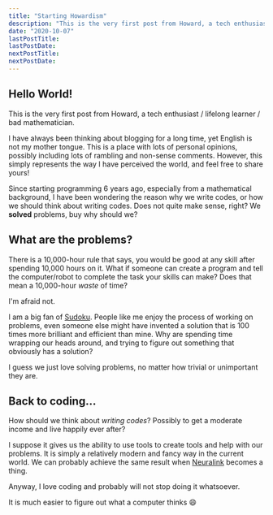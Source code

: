 ```yaml
---
title: "Starting Howardism"
description: "This is the very first post from Howard, a tech enthusiast / lifelong learner / bad mathematician.\n\nI have always been thinking about blogging for a long time, yet English is not my mother tongue. This is a place with lots of personal opinions, possibly including lots of rambling and non-sense comments. However, this simply represents the way I have perceived the world, and feel free to share yours!"
date: "2020-10-07"
lastPostTitle:
lastPostDate:
nextPostTitle:
nextPostDate:
---
```


## Hello World!

This is the very first post from Howard, a tech enthusiast / lifelong learner / bad mathematician.

I have always been thinking about blogging for a long time, yet English is not my mother tongue. This is a place with lots of personal opinions, possibly including lots of rambling and non-sense comments. However, this simply represents the way I have perceived the world, and feel free to share yours!

Since starting programming 6 years ago, especially from a mathematical background, I have been wondering the reason why we write codes, or how we should think about writing codes. Does not quite make sense, right? We **solved** problems, buy why should we?

## What are the problems?

There is a 10,000-hour rule that says, you would be good at any skill after spending 10,000 hours on it. What if someone can create a program and tell the computer/robot to complete the task your skills can make? Does that mean a 10,000-hour _waste_ of time?

I'm afraid not.

I am a big fan of [Sudoku](https://en.wikipedia.org/wiki/Sudoku). People like me enjoy the process of working on problems, even someone else might have invented a solution that is 100 times more brilliant and efficient than mine. Why are spending time wrapping our heads around, and trying to figure out something that obviously has a solution?

I guess we just love solving problems, no matter how trivial or unimportant they are.

## Back to coding...

How should we think about _writing codes_? Possibly to get a moderate income and live happily ever after?

I suppose it gives us the ability to use tools to create tools and help with our problems. It is simply a relatively modern and fancy way in the current world. We can probably achieve the same result when [Neuralink](https://neuralink.com) becomes a thing.

Anyway, I love coding and probably will not stop doing it whatsoever.

It is much easier to figure out what a computer thinks 😄
